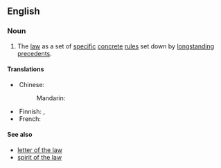 ==English==

===Noun===
{{en-noun|head=[[black]]-[[letter]] [[law]]|-}}

# {{lb|en|legal}} The [[law]] as a set of [[specific]] [[concrete]] [[rules]] set down by [[longstanding]] [[precedent]]s.

====Translations====
{{trans-top|law as a set of rules}}
* Chinese:
*: Mandarin: {{t-needed|cmn}}
{{trans-mid}}
* Finnish: {{t|fi|[[vakiintunut]] [[lainsäädäntö]]}}, {{t|fi|[[vakiintunut]] [[laki]]}}
* French: {{t-needed|fr}}
{{trans-bottom}}

====See also====
* [[letter of the law]]
* [[spirit of the law]]